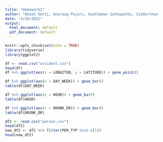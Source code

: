 ```yaml
---
title: "Homework2"
author: "Akash Setti, Anuraag Pujari, Gauthaman Sethupathy, Siddarthan Prakash"
date: "4/20/2022"
output:
  html_document: default
  pdf_document: default
---
```


```r
knitr::opts_chunk$set(echo = TRUE)
library(tidyverse)
library(ggplot2)
```


```r
df <- read.csv("accident.csv")
head(df)
df %>% ggplot(aes(x = LONGITUD, y = LATITUDE)) + geom_point()
```


```r
df %>% ggplot(aes(x = DAY_WEEK)) + geom_bar()
table(df$DAY_WEEK)

df %>% ggplot(aes(x = HOUR)) + geom_bar()
table(df$HOUR)

df %>% ggplot(aes(x = DRUNK_DR)) + geom_bar()
table(df$DRUNK_DR)
```


```r
df2 <- read.csv("person.csv")
head(df2)
new_df2 <- df2 %>% filter(PER_TYP %in% c(1))
head(new_df2)
```
